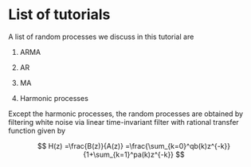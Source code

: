 # List of tutorials

A list of random processes we discuss in this tutorial are

1.  ARMA

2.  AR

3.  MA

4.  Harmonic processes

Except the harmonic processes, the random processes are obtained by filtering white noise via linear time-invariant filter with rational transfer function given by

$$
H(z) =\frac{B(z)}{A(z)} =\frac{\sum_{k=0}^qb(k)z^{-k}}{1+\sum_{k=1}^pa(k)z^{-k}}
$$
